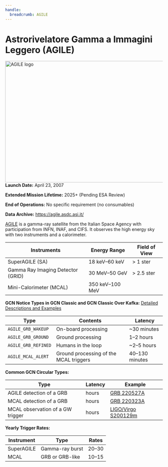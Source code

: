 ```yaml
---
handle:
  breadcrumb: AGILE
---
```



# Astrorivelatore Gamma a Immagini Leggero (AGILE)

<img
  src={logo}
  width="612"
  height="388"
  align="right"
  alt="AGILE logo"
  className="grid-col-6 mobile-lg:grid-col-4 tablet:grid-col-2 desktop:grid-col-3 height-auto"
/>

**Launch Date:** April 23, 2007

**Extended Mission Lifetime:** 2025+ (Pending ESA Review)

**End of Operations:** No specific requirement (no consumables)

**Data Archive:**
https://agile.asdc.asi.it/

[AGILE](http://agile.rm.iasf.cnr.it/) is a gamma-ray satellite from the Italian Space Agency with participation from INFN, INAF, and CIFS. It observes the high energy sky with two instruments and a calorimeter.

<div className="overflow-table">

| Instruments                       | Energy Range    | Field of View |
| --------------------------------- | --------------- | ------------- |
| SuperAGILE (SA)                   | 18 keV–60 keV   | &gt; 1 ster   |
| Gamma Ray Imaging Detector (GRID) | 30 MeV–50 GeV   | &gt; 2.5 ster |
| Mini-Calorimeter (MCAL)           | 350 keV–100 MeV |               |

</div>

**GCN Notice Types in GCN Classic and GCN Classic Over Kafka:**
[Detailed Descriptions and Examples](https://gcn.gsfc.nasa.gov/agile.html)

<div className="overflow-table">

| Type                | Contents                               | Latency        |
| ------------------- | -------------------------------------- | -------------- |
| `AGILE_GRB_WAKEUP`  | On-board processing                    | ~30 minutes    |
| `AGILE_GRB_GROUND`  | Ground processing                      | 1–2 hours      |
| `AGILE_GRB_REFINED` | Humans in the loop                     | ~2–5 hours     |
| `AGILE_MCAL_ALERT`  | Ground processing of the MCAL triggers | 40–130 minutes |

</div>

**Common GCN Circular Types:**

<div className="overflow-table">

| Type                             | Latency | Example                                                          |
| -------------------------------- | ------- | ---------------------------------------------------------------- |
| AGILE detection of a GRB         | hours   | [GRB 220527A](https://gcn.gsfc.nasa.gov/gcn3/32129.gcn3)         |
| MCAL detection of a GRB          | hours   | [GRB 220323A](https://gcn.gsfc.nasa.gov/gcn3/31784.gcn3)         |
| MCAL observation of a GW trigger | hours   | [LIGO/Virgo S200129m](https://gcn.gsfc.nasa.gov/gcn3/26930.gcn3) |

</div>

**Yearly Trigger Rates:**

| Instrument | Type            | Rates |
| ---------- | --------------- | ----- |
| SuperAGILE | Gamma-ray burst | 20–30 |
| MCAL       | GRB or GRB-like | 10–15 |
